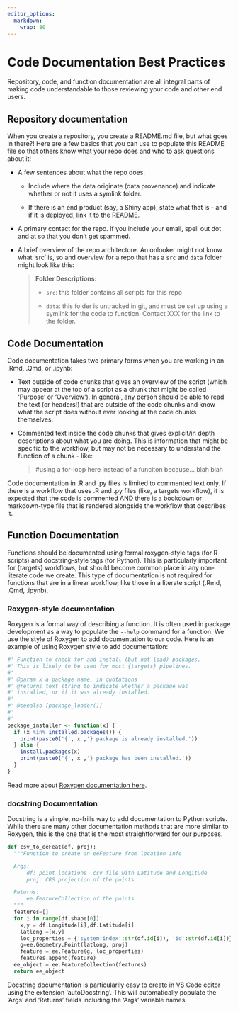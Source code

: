 ```yaml
---
editor_options: 
  markdown: 
    wrap: 80
---
```


# Code Documentation Best Practices

Repository, code, and function documentation are all integral parts of making
code understandable to those reviewing your code and other end users.

## Repository documentation

When you create a repository, you create a README.md file, but what goes in
there?! Here are a few basics that you can use to populate this README file so
that others know what your repo does and who to ask questions about it!

-   A few sentences about what the repo does.

    -   Include where the data originate (data provenance) and indicate whether
        or not it uses a symlink folder.

    -   If there is an end product (say, a Shiny app), state what that is - and
        if it is deployed, link it to the README.

-   A primary contact for the repo. If you include your email, spell out dot and
    at so that you don't get spammed.

-   A brief overview of the repo architecture. An onlooker might not know what
    'src' is, so and overview for a repo that has a `src` and `data` folder
    might look like this:

    > **Folder Descriptions:**
    >
    > -   `src`: this folder contains all scripts for this repo
    >
    > -   `data`: this folder is untracked in git, and must be set up using a
    >     symlink for the code to function. Contact XXX for the link to the
    >     folder.

## Code Documentation

Code documentation takes two primary forms when you are working in an .Rmd,
.Qmd, or .ipynb:

-   Text outside of code chunks that gives an overview of the script (which may
    appear at the top of a script as a chunk that might be called 'Purpose' or
    'Overview'). In general, any person should be able to read the text (or
    headers!) that are outside of the code chunks and know what the script does
    without ever looking at the code chunks themselves.

-   Commented text inside the code chunks that gives explicit/in depth
    descriptions about what you are doing. This is information that might be
    specific to the workflow, but may not be necessary to understand the
    function of a chunk - like:

    > #using a for-loop here instead of a funciton because... blah blah

Code documentation in .R and .py files is limited to commented text only. If
there is a workflow that uses .R and .py files (like, a targets workflow), it is
expected that the code is commented AND there is a bookdown or markdown-type
file that is rendered alongside the workflow that describes it.

## Function Documentation

Functions should be documented using formal roxygen-style tags (for R scripts)
and docstring-style tags (for Python). This is particularly important for
{targets} workflows, but should become common place in any non-literate code we
create. This type of documentation is not required for functions that are in a
linear workflow, like those in a literate script (.Rmd, .Qmd, .ipynb).

### Roxygen-style documentation

Roxygen is a formal way of describing a function. It is often used in package
development as a way to populate the `--help` command for a function. We use the
style of Roxygen to add documentation to our code. Here is an example of using
Roxygen style to add documentation:

```r
#' Function to check for and install (but not load) packages. 
#' This is likely to be used for most {targets} pipelines. 
#' 
#' @param x a package name, in quotations
#' @returns text string to indicate whether a package was
#' installed, or if it was already installed.
#' 
#' @seealso [package_loader()]
#' 
#' 
package_installer <- function(x) {
  if (x %in% installed.packages()) {
    print(paste0('{', x ,'} package is already installed.'))
  } else {
    install.packages(x)
    print(paste0('{', x ,'} package has been installed.'))
  }
}
```

Read more about [Roxygen documentation
here](https://cran.r-project.org/web/packages/roxygen2/vignettes/roxygen2.html).

### docstring Documentation

Docstring is a simple, no-frills way to add documentation to Python scripts.
While there are many other documentation methods that are more similar to
Roxygen, this is the one that is the most straightforward for our purposes.

```python
def csv_to_eeFeat(df, proj):
  """Function to create an eeFeature from location info

  Args:
      df: point locations .csv file with Latitude and Longitude
      proj: CRS projection of the points

  Returns:
      ee.FeatureCollection of the points 
  """
  features=[]
  for i in range(df.shape[0]):
    x,y = df.Longitude[i],df.Latitude[i]
    latlong =[x,y]
    loc_properties = {'system:index':str(df.id[i]), 'id':str(df.id[i])}
    g=ee.Geometry.Point(latlong, proj) 
    feature = ee.Feature(g, loc_properties)
    features.append(feature)
  ee_object = ee.FeatureCollection(features)
  return ee_object
```

Docstring documentation is particularily easy to create in VS Code editor using
the extension 'autoDocstring'. This will automatically populate the 'Args' and
'Returns' fields including the 'Args' variable names.
